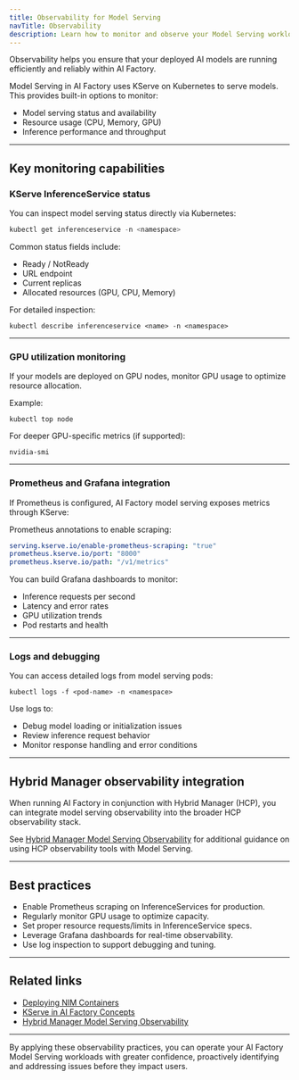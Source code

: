 ```yaml
---
title: Observability for Model Serving
navTitle: Observability
description: Learn how to monitor and observe your Model Serving workloads in AI Factory.
---
```


Observability helps you ensure that your deployed AI models are running efficiently and reliably within AI Factory.

Model Serving in AI Factory uses KServe on Kubernetes to serve models. This provides built-in options to monitor:

-   Model serving status and availability
-   Resource usage (CPU, Memory, GPU)
-   Inference performance and throughput

* * *

## Key monitoring capabilities

### KServe InferenceService status

You can inspect model serving status directly via Kubernetes:

```sql
kubectl get inferenceservice -n <namespace>
```

Common status fields include:

-   Ready / NotReady
-   URL endpoint
-   Current replicas
-   Allocated resources (GPU, CPU, Memory)

For detailed inspection:

```shell
kubectl describe inferenceservice <name> -n <namespace>
```

* * *

### GPU utilization monitoring

If your models are deployed on GPU nodes, monitor GPU usage to optimize resource allocation.

Example:

```shell
kubectl top node
```

For deeper GPU-specific metrics (if supported):

```shell
nvidia-smi
```

* * *

### Prometheus and Grafana integration

If Prometheus is configured, AI Factory model serving exposes metrics through KServe:

Prometheus annotations to enable scraping:

```yaml
serving.kserve.io/enable-prometheus-scraping: "true"
prometheus.kserve.io/port: "8000"
prometheus.kserve.io/path: "/v1/metrics"
```

You can build Grafana dashboards to monitor:

-   Inference requests per second
-   Latency and error rates
-   GPU utilization trends
-   Pod restarts and health

* * *

### Logs and debugging

You can access detailed logs from model serving pods:

```shell
kubectl logs -f <pod-name> -n <namespace>
```

Use logs to:

-   Debug model loading or initialization issues
-   Review inference request behavior
-   Monitor response handling and error conditions

* * *

## Hybrid Manager observability integration

When running AI Factory in conjunction with Hybrid Manager (HCP), you can integrate model serving observability into the broader HCP observability stack.

See [Hybrid Manager Model Serving Observability](/edb-postgres-ai/hybrid-manager/ai-factory/learn/how-to/verify-models/) for additional guidance on using HCP observability tools with Model Serving.

* * *

## Best practices

-   Enable Prometheus scraping on InferenceServices for production.
-   Regularly monitor GPU usage to optimize capacity.
-   Set proper resource requests/limits in InferenceService specs.
-   Leverage Grafana dashboards for real-time observability.
-   Use log inspection to support debugging and tuning.

* * *

## Related links

-   [Deploying NIM Containers](./deploy-nim-container)
-   [KServe in AI Factory Concepts](/edb-postgres-ai/ai-factory/learn/explained/ai-factory-concepts#model-serving-and-inference)
-   [Hybrid Manager Model Serving Observability](/edb-postgres-ai/hybrid-manager/ai-factory/learn/how-to/verify-models/)

* * *

By applying these observability practices, you can operate your AI Factory Model Serving workloads with greater confidence, proactively identifying and addressing issues before they impact users.
